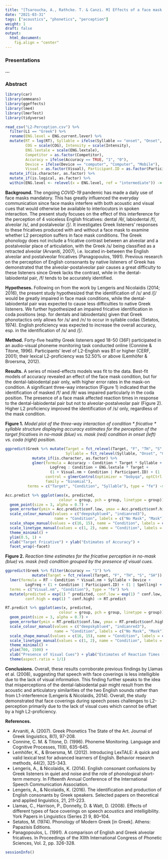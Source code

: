 ```yaml
---
title: "[Tsaroucha, A., Rathcke. T. & Canzi. M] Effects of a face mask on the perception of English fricatives by native speakers of Greek"
date: "2021-03-31"
tags: ["acoustics", "phonetics", "perception"]
weight: 1
draft: false
output: 
  html_document:
    fig.align = "center"
---
```


### Presentations

__...__

### Abstract

```r
library(car) 
library(emmeans) 
library(ggeffects)
library(lme4) 
library(lmerTest) 
library(tidyverse)
```

```r
read_csv("L2-Perception.csv") %>%
  filter(L1 == "Greek") %>%
  rename(ENG.level = ENG.current.lever) %>%
  mutate(RT = log(RT), Syllable = ifelse(Syllable == "onset", "Onset", "Coda"),
         COG = scale(COG), Intensity = scale(Intensity), 
         ENG.lextale = scale(ENG.lextale), 
         Competitor = as.factor(Competitor),
         Accuracy = ifelse(Accuracy == TRUE, "1", "0"),
         Device = ifelse(Device == "computer", "Computer", "Mobile"),
         Visual = as.factor(Visual), Participant.ID = as.factor(Participant.ID)) %>%
  mutate_if(is.character, as.factor) %>%
  mutate_if(is.logical, as.factor) %>% 
  within(ENG.level <- relevel(x = ENG.level, ref = "intermediate")) -> Greek
```

__Background.__ The ongoing _COVID-19_ pandemic has made a daily use of face masks mandatory. This has greatly influenced the everyday communication since face masks interfere with both acoustic and visual cues that would otherwise be available to interlocutors in spoken interaction. The present study focuses on the effect of this interference for the perception of 4 voiceless English fricatives: dental /θ/, labiodental /f/, alveolar /s/, and postalveolar /ʃ/. It investigates Greek listeners’ responses to these fricatives produced with and without a face mask to examine whether L2 perception suffers in face mask conditions. The Greek phonology does not include a fricative contrast between an alveolar and a postalveolar place of articulation, with the Greek /s/ being classified as a retracted alveolar (Arvaniti, 2007), i.e. located in-between the English alveolar and postalveolar fricatives (Panagopoulos, 1991). Previous research on the perception of English consonants by native listeners of Greek has demonstrated that the alveolar-postalveolar pair causes a great difficulty to these listeners since Greek lacks the contrast, while in the dental-labiodental pair, /f/ tends to be accurately identified.

__Hypotheses.__ Following on from the work by Lengeris and Nicolaidis (2014; 2016), the present study hypothesized that the identification of /s/ and /ʃ/ would be greatly impaired in face mask conditions, while the dental-labiodental pair was expected to cause less difficulties to native Greek listeners. We further hypothesized an impaired fricative identification in coda positions (esp. for dentals and labiodentals) given that Greek phonotactics only allows for /s/ and /n/ to occur in syllable codas (Setatos, 1974). English proficiency was expected to increase the overall accuracy, esp. in the identification of /s/ and /ʃ/.

__Method.__ Forty-five healthy Greek listeners aged 18-50 (36F) participated in an audio-visual phoneme monitoring task conducted online (Connine & Titone, 1996). Participants’ level of L2-English was B1 or higher (CERF, 2001); their lexical L2-proficiency was 52.50% or above (Lemhöfer & Broersma, 2012).

__Results.__ A series of mixed-effects models was fit to the data. Best-fit models of accuracy revealed an effect of the face mask condition, but for the dental-labiodental pair only, with higher error rates in the mask-on condition. A significant three-way interaction (Figure 1) indicated that the identification of masked /f/ and /θ/ was impaired particularly in the coda position. The presence of a face mask affected reaction times in response to the dental-labiodental pair but not to alveolar-postalveolar pair (Figure 2). Higher L2 proficiency improved the identification of /s/ only, regardless of the mask condition.

__Figure 1.__ _Model plot of the three-way interaction of condition * fricative * syllable structure displaying accuracy estimates for the perception of the target fricatives in no-mask (blue) vs. mask (red) condition in onset (left) vs. coda (right) position._

```r
ggpredict(Greek %>% mutate(Target = fct_relevel(Target, "F", "TH", "S", "SH"),
                           Syllable = fct_relevel(Syllable, "Onset", "Coda")) %>%
            mutate_if(is.character, as.factor) %>%
            glmer(formula = Accuracy ~ Condition * Target * Syllable +
                    LogFreq : Condition + ENG.lextale * Target +
                    (1 + Visual.nm + Condition | Participant.ID) + (1 | Spelling), 
                  control = glmerControl(optimizer = "bobyqa", optCtrl = list(maxfun = 100000)),
                  family = "binomial"), 
          terms = c("Target", "Condition", "Syllable"), type = "fe") -> Acc.predict
```

```r
Acc.predict %>% ggplot(aes(x, predicted, 
                        colour = group, pch = group, linetype = group)) +
  geom_point(size = 3, alpha = 0.7) +
  geom_errorbar(ymin = Acc.predict$conf.low, ymax = Acc.predict$conf.high, width = 0.2, size = 0.4) +
  scale_colour_manual(values = c("deepskyblue4", "indianred3"), 
                      name = "Condition", labels = c("No Mask", "Mask")) +
  scale_shape_manual(values = c(16, 15), name = "Condition", labels = c("No Mask", "Mask")) +
  scale_linetype_manual(values = c(1, 2), name = "Condition", labels = c("No Mask", "Mask")) +
  theme_minimal() +
  ylim(0.5, 1) +
  xlab("Target Fricative") + ylab("Estimates of Accuracy") +
  facet_wrap(~facet)
```

__Figure 2.__ _Reaction time estimates for the fricative perception in no-mask (blue) vs. mask (red) condition grouped by the presence of visual cues._

```r
ggpredict(Greek %>% filter(Accuracy == "1") %>%
            mutate(Target = fct_relevel(Target, "F", "TH", "S", "SH")) %>%
  lmer(formula = RT ~ Condition * Visual.nm + Syllable + Device +
         LogFreq + (1 + Condition | Participant.ID) + (1 | Spelling) + (1 | Browser)), 
  terms = c("Visual.nm", "Condition"), type = "fe") %>% 
  mutate(predicted = exp(1) ^ predicted, conf.low = exp(1) ^ conf.low,
         conf.high = exp(1) ^ conf.high) -> RT.predict
```

```r
RT.predict %>% ggplot(aes(x, predicted, 
                        colour = group, pch = group, linetype = group)) +
  geom_point(size = 3, alpha = 0.7) +
  geom_errorbar(ymin = RT.predict$conf.low, ymax = RT.predict$conf.high, width = 0.2, size = 0.4) +
  scale_colour_manual(values = c("deepskyblue4", "indianred3"), 
                      name = "Condition", labels = c("No Mask", "Mask")) +
  scale_shape_manual(values = c(16, 15), name = "Condition", labels = c("No Mask", "Mask")) +
  scale_linetype_manual(values = c(1, 2), name = "Condition", labels = c("No Mask", "Mask")) +
  theme_minimal() +
  ylim(700, 1500) +
  xlab("Presence of Visual Cues") + ylab("Estimates of Reaction Times (ms)") +
  theme(aspect.ratio = 1/1)
```

__Conclusions.__ Overall, these results corroborate previous findings by Llamas et al. (2008), suggesting that speech with face coverings is less intelligible due to the lack of visual information. This finding further speaks to the idea that misperceptions of the dental-labiodental pair might result from the acoustic and articulatory similarities of the two English sounds rather than from L1-interference (Lengeris & Nicolaidis, 2014). Overall, the study demonstrated that face coverings during speech poses challenges to L2-perception primarily due to the lack of visual cues which cannot be offset by a high L2-proficiency.

__References.__

* Arvaniti, A. (2007). Greek Phonetics The State of the Art. Journal of Greek linguistics, 8(1), 97-208. 
* Connine, C. M. & Titone, D. (1996). Phoneme Monitoring. Language and Cognitive Processes, 11(6), 635-645.
* Lemhöfer, K., & Broersma, M. (2012). Introducing LexTALE: A quick and valid lexical test for advanced learners of English. Behavior research methods, 44(2), 325-343.
* Lengeris, A., & Nicolaidis, K. (2014). English consonant confusions by Greek listeners in quiet and noise and the role of phonological short-term memory. In Fifteenth Annual Conference of the International Speech Communication Association.
* Lengeris, A., & Nicolaidis, K. (2016). The identification and production of English consonants by Greek speakers. Selected papers on theoretical and applied linguistics, 21, 211-223.
* Llamas, C., Harrison, P., Donnelly, D. & Watt, D. (2008). Effects of different types of face coverings on speech acoustics and intelligibility. York Papers in
Linguistics (Series 2) 9, 80–104.
* Setatos, M. (1974). Phonology of Modern Greek [in Greek]. Athens: Papazisis Editions. 
* Panagopoulos, L. (1991). A comparison of English and Greek alveolar fricatives. In Proceedings of the XIIth International Congress of Phonetic Sciences, Vol. 2, pp. 326-328.

```r
sessionInfo()
```